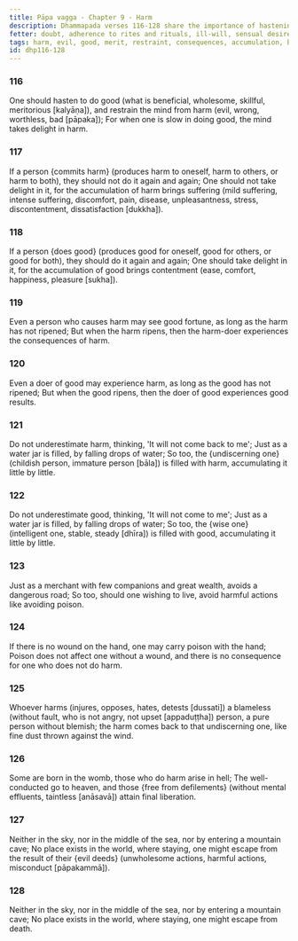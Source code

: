 ```yaml
---
title: Pāpa vagga - Chapter 9 - Harm
description: Dhammapada verses 116-128 share the importance of hastening to do good, restraining the mind from harm, the consequences of harm and good, the accumulation of harm and good, the importance of avoiding harmful actions, the consequences of harming a blameless person, the results of harm and good, and the inevitability of death.
fetter: doubt, adherence to rites and rituals, ill-will, sensual desire, conceit, personal existence, ignorance
tags: harm, evil, good, merit, restraint, consequences, accumulation, blameless, death, suffering, contentment, dhp
id: dhp116-128
---
```


### 116

One should hasten to do good (what is beneficial, wholesome, skillful, meritorious [kalyāṇa]),
and restrain the mind from harm (evil, wrong, worthless, bad [pāpaka]);
For when one is slow in doing good,
the mind takes delight in harm.

### 117

If a person \{commits harm} (produces harm to oneself, harm to others, or harm to both),
they should not do it again and again;
One should not take delight in it,
for the accumulation of harm brings suffering (mild suffering, intense suffering, discomfort, pain, disease, unpleasantness, stress, discontentment, dissatisfaction [dukkha]).

### 118

If a person \{does good} (produces good for oneself, good for others, or good for both),
they should do it again and again;
One should take delight in it,
for the accumulation of good brings contentment (ease, comfort, happiness, pleasure [sukha]).

### 119

Even a person who causes harm may see good fortune,
as long as the harm has not ripened;
But when the harm ripens,
then the harm-doer experiences the consequences of harm.

### 120

Even a doer of good may experience harm,
as long as the good has not ripened;
But when the good ripens,
then the doer of good experiences good results.

### 121

Do not underestimate harm,
thinking, 'It will not come back to me';
Just as a water jar is filled,
by falling drops of water;
So too, the \{undiscerning one} (childish person, immature person [bāla]) is filled with harm,
accumulating it little by little.

### 122

Do not underestimate good,
thinking, 'It will not come to me';
Just as a water jar is filled,
by falling drops of water;
So too, the \{wise one} (intelligent one, stable, steady [dhīra]) is filled with good,
accumulating it little by little.

### 123

Just as a merchant with few companions and great wealth,
avoids a dangerous road;
So too, should one wishing to live,
avoid harmful actions like avoiding poison.

### 124

If there is no wound on the hand,
one may carry poison with the hand;
Poison does not affect one without a wound,
and there is no consequence for one who does not do harm.

### 125

Whoever harms (injures, opposes, hates, detests [dussati]) a blameless (without fault, who is not angry, not upset [appaduṭṭha]) person,
a pure person without blemish;
the harm comes back to that undiscerning one,
like fine dust thrown against the wind.

### 126

Some are born in the womb,
those who do harm arise in hell;
The well-conducted go to heaven,
and those \{free from defilements} (without mental effluents, taintless [anāsavā]) attain final liberation.

### 127

Neither in the sky, nor in the middle of the sea,
nor by entering a mountain cave;
No place exists in the world,
where staying, one might escape from the result of their \{evil deeds} (unwholesome actions, harmful actions, misconduct [pāpakammā]).

### 128

Neither in the sky, nor in the middle of the sea,
nor by entering a mountain cave;
No place exists in the world,
where staying, one might escape from death.